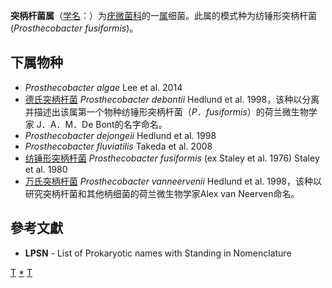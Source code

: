 {{Automatic taxobox
| taxon = Prosthecobacter
| authority = (ex Staley et al., 1976) Staley et al., 1980
| type species = 纺锤形突柄杆菌<br>''Prosthecobacter fusiformis''
| type species authority = (ex Staley et al., 1976) Staley et al., 1980
}}
'''突柄杆菌属'''（[[学名|学名]]：{{lang|la|''Prosthecobacter''}}）为[[疣微菌科|疣微菌科]]的一[[属|属]]细菌。此属的模式种为纺锤形突柄杆菌(''Prosthecobacter fusiformis'')。

==下属物种==
* ''Prosthecobacter algae'' Lee et al. 2014
* [[德氏突柄杆菌|德氏突柄杆菌]] ''Prosthecobacter debontii'' Hedlund et al. 1998，该种以分离并描述出该属第一个物种纺锤形突柄杆菌（''P．fusiformis''）的荷兰微生物学家 J．A．M．De Bont的名字命名。
* ''Prosthecobacter dejongeii'' Hedlund et al. 1998
* ''Prosthecobacter fluviatilis'' Takeda et al. 2008
* [[纺锤形突柄杆菌|纺锤形突柄杆菌]] ''Prosthecobacter fusiformis'' (ex Staley et al. 1976) Staley et al. 1980
* [[万氏突柄杆菌|万氏突柄杆菌]] ''Prosthecobacter vanneervenii'' Hedlund et al. 1998，该种以研究突柄杆菌和其他柄细菌的荷兰微生物学家Alex van Neerven命名。

==參考文獻==
{{reflist}}
* '''LPSN''' - List of Prokaryotic names with Standing in Nomenclature

{{taxonbar}}

[[Category:_疣微菌科|T]]
[[Category:_突柄杆菌属|*]]
[[Category:1980年描述的分类群|T]]